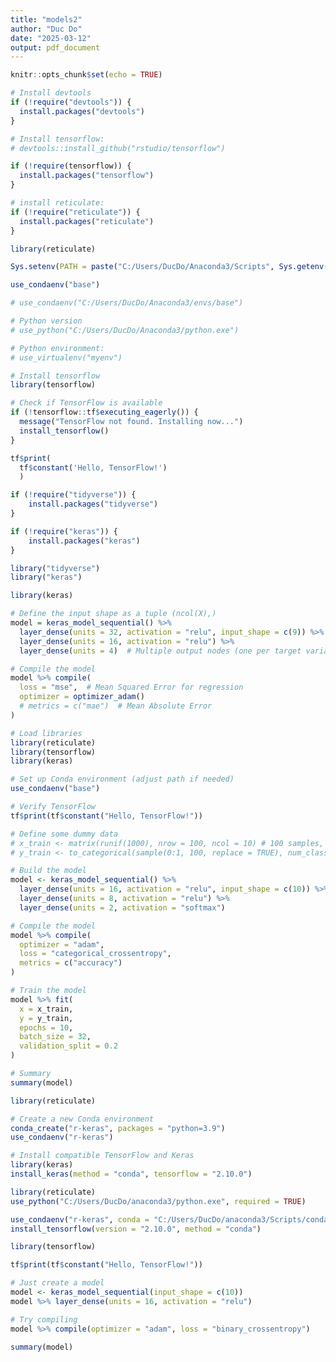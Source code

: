 ```yaml
---
title: "models2"
author: "Duc Do"
date: "2025-03-12"
output: pdf_document
---
```


```r
knitr::opts_chunk$set(echo = TRUE)
```

```R
# Install devtools
if (!require("devtools")) {
  install.packages("devtools")
}

# Install tensorflow:
# devtools::install_github("rstudio/tensorflow")

if (!require(tensorflow)) {
  install.packages("tensorflow")
}

# install reticulate:
if (!require("reticulate")) {
  install.packages("reticulate")
}

library(reticulate)

Sys.setenv(PATH = paste("C:/Users/DucDo/Anaconda3/Scripts", Sys.getenv("PATH"), sep=";"))

use_condaenv("base")

# use_condaenv("C:/Users/DucDo/Anaconda3/envs/base")

# Python version
# use_python("C:/Users/DucDo/Anaconda3/python.exe")

# Python environment:
# use_virtualenv("myenv")

# Install tensorflow
library(tensorflow)

# Check if TensorFlow is available
if (!tensorflow::tf$executing_eagerly()) {
  message("TensorFlow not found. Installing now...")
  install_tensorflow()
}

tf$print(
  tf$constant('Hello, TensorFlow!')
  )

if (!require("tidyverse")) {
    install.packages("tidyverse")
}

if (!require("keras")) {
    install.packages("keras")
}

library("tidyverse")
library("keras")
```


```R
library(keras)

# Define the input shape as a tuple (ncol(X),)
model = keras_model_sequential() %>%
  layer_dense(units = 32, activation = "relu", input_shape = c(9)) %>%
  layer_dense(units = 16, activation = "relu") %>%
  layer_dense(units = 4)  # Multiple output nodes (one per target variable)

# Compile the model
model %>% compile(
  loss = "mse",  # Mean Squared Error for regression
  optimizer = optimizer_adam()
  # metrics = c("mae")  # Mean Absolute Error
)
```

```R
# Load libraries
library(reticulate)
library(tensorflow)
library(keras)

# Set up Conda environment (adjust path if needed)
use_condaenv("base")

# Verify TensorFlow
tf$print(tf$constant("Hello, TensorFlow!"))

# Define some dummy data
# x_train <- matrix(runif(1000), nrow = 100, ncol = 10) # 100 samples, 10 features
# y_train <- to_categorical(sample(0:1, 100, replace = TRUE), num_classes = 2) # Binary labels

# Build the model
model <- keras_model_sequential() %>%
  layer_dense(units = 16, activation = "relu", input_shape = c(10)) %>%
  layer_dense(units = 8, activation = "relu") %>%
  layer_dense(units = 2, activation = "softmax")

# Compile the model
model %>% compile(
  optimizer = "adam",
  loss = "categorical_crossentropy",
  metrics = c("accuracy")
)

# Train the model
model %>% fit(
  x = x_train,
  y = y_train,
  epochs = 10,
  batch_size = 32,
  validation_split = 0.2
)

# Summary
summary(model)
```

```R
library(reticulate)

# Create a new Conda environment
conda_create("r-keras", packages = "python=3.9")
use_condaenv("r-keras")

# Install compatible TensorFlow and Keras
library(keras)
install_keras(method = "conda", tensorflow = "2.10.0")
```

```R
library(reticulate)
use_python("C:/Users/DucDo/anaconda3/python.exe", required = TRUE)

use_condaenv("r-keras", conda = "C:/Users/DucDo/anaconda3/Scripts/conda.exe")
install_tensorflow(version = "2.10.0", method = "conda")

library(tensorflow)

tf$print(tf$constant("Hello, TensorFlow!"))

# Just create a model
model <- keras_model_sequential(input_shape = c(10))
model %>% layer_dense(units = 16, activation = "relu")

# Try compiling
model %>% compile(optimizer = "adam", loss = "binary_crossentropy")

summary(model)
```
